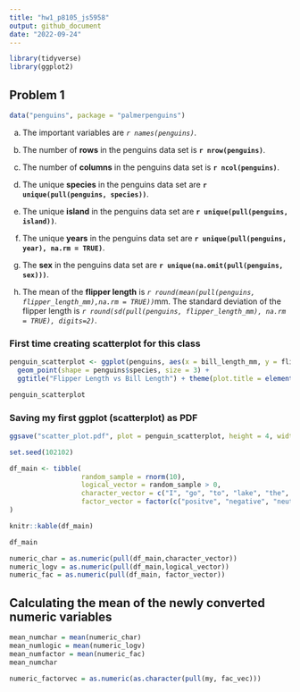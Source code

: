 ```yaml
---
title: "hw1_p8105_js5958"
output: github_document
date: "2022-09-24"
---
```


```r
library(tidyverse)
library(ggplot2)

```

## Problem 1
```r
data("penguins", package = "palmerpenguins")
```

a) The important variables are *`r names(penguins)`*.

b) The number of **rows** in the penguins data set is **`r nrow(penguins)`**.

c) The number of **columns** in the penguins data set is **`r ncol(penguins)`**.

d) The unique **species** in the penguins data set are **`r unique(pull(penguins, species))`**.

e) The unique **island** in the penguins data set are **`r unique(pull(penguins, island))`**.

f) The unique **years** in the penguins data set are **`r unique(pull(penguins, year), na.rm = TRUE)`**.

g) The **sex** in the penguins data set are **`r unique(na.omit(pull(penguins, sex)))`**.

j) 
The mean of the **flipper length** is *`r round(mean(pull(penguins, flipper_length_mm),na.rm = TRUE))`*mm.
The standard deviation of the flipper length is  *`r round(sd(pull(penguins, flipper_length_mm), na.rm = TRUE), digits=2)`*.

### First time creating scatterplot for this class 
```r
penguin_scatterplot <- ggplot(penguins, aes(x = bill_length_mm, y = flipper_length_mm, color = species)) +
  geom_point(shape = penguins$species, size = 3) +
  ggtitle("Flipper Length vs Bill Length") + theme(plot.title = element_text(hjust = 0.5))

penguin_scatterplot
```

### Saving my first ggplot (scatterplot) as PDF
```r
ggsave("scatter_plot.pdf", plot = penguin_scatterplot, height = 4, width = 6)
```


```r

set.seed(102102)

df_main <- tibble(
                  random_sample = rnorm(10),
                  logical_vector = random_sample > 0,
                  character_vector = c("I", "go", "to", "lake", "the", "lake", "everyday", "to","just", "chill"),
                  factor_vector = factor(c("positve", "negative", "neutral", "positve", "negative", "negative", "neutral", "postive", "neutral", "negative")),
)

knitr::kable(df_main)

df_main
```

```r
numeric_char = as.numeric(pull(df_main,character_vector))
numeric_logv = as.numeric(pull(df_main,logical_vector))
numeric_fac = as.numeric(pull(df_main, factor_vector))
```


## Calculating the mean of the newly converted numeric variables 

```r
mean_numchar = mean(numeric_char)
mean_numlogic = mean(numeric_logv)
mean_numfactor = mean(numeric_fac)
mean_numchar
```


```r
numeric_factorvec = as.numeric(as.character(pull(my, fac_vec)))
```
